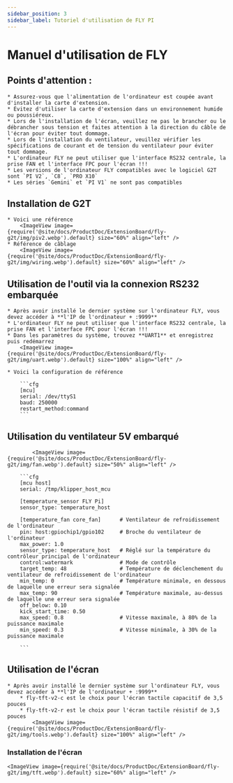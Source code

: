 ```yaml
---
sidebar_position: 3
sidebar_label: Tutoriel d'utilisation de FLY PI
---
```




# Manuel d'utilisation de FLY

## Points d'attention :

    * Assurez-vous que l'alimentation de l'ordinateur est coupée avant d'installer la carte d'extension.
    * Évitez d'utiliser la carte d'extension dans un environnement humide ou poussiéreux.
    * Lors de l'installation de l'écran, veuillez ne pas le brancher ou le débrancher sous tension et faites attention à la direction du câble de l'écran pour éviter tout dommage.
    * Lors de l'installation du ventilateur, veuillez vérifier les spécifications de courant et de tension du ventilateur pour éviter tout dommage.
    * L'ordinateur FLY ne peut utiliser que l'interface RS232 centrale, la prise FAN et l'interface FPC pour l'écran !!!
    * Les versions de l'ordinateur FLY compatibles avec le logiciel G2T sont `PI V2`, `C8`, `PRO X10`
    * Les séries `Gemini` et `PI V1` ne sont pas compatibles

## Installation de G2T

    * Voici une référence
        <ImageView image={require('@site/docs/ProductDoc/ExtensionBoard/fly-g2t/img/piv2.webp').default} size="60%" align="left" />
    * Référence de câblage
        <ImageView image={require('@site/docs/ProductDoc/ExtensionBoard/fly-g2t/img/wiring.webp').default} size="60%" align="left" />


## Utilisation de l'outil via la connexion RS232 embarquée

    * Après avoir installé le dernier système sur l'ordinateur FLY, vous devez accéder à **l'IP de l'ordinateur + :9999**
    * L'ordinateur FLY ne peut utiliser que l'interface RS232 centrale, la prise FAN et l'interface FPC pour l'écran !!!
    * Dans les paramètres du système, trouvez **UART1** et enregistrez puis redémarrez
        <ImageView image={require('@site/docs/ProductDoc/ExtensionBoard/fly-g2t/img/uart.webp').default} size="100%" align="left" />

    * Voici la configuration de référence

        ```cfg
        [mcu] 
        serial: /dev/ttyS1
        baud: 250000
        restart_method:command
        ```

## Utilisation du ventilateur 5V embarqué

            <ImageView image={require('@site/docs/ProductDoc/ExtensionBoard/fly-g2t/img/fan.webp').default} size="50%" align="left" />

        ```cfg
        [mcu host]         
        serial: /tmp/klipper_host_mcu 

        [temperature_sensor FLY Pi]
        sensor_type: temperature_host

        [temperature_fan core_fan]      # Ventilateur de refroidissement de l'ordinateur
        pin: host:gpiochip1/gpio102     # Broche du ventilateur de l'ordinateur
        max_power: 1.0
        sensor_type: temperature_host   # Réglé sur la température du contrôleur principal de l'ordinateur
        control:watermark               # Mode de contrôle
        target_temp: 48                 # Température de déclenchement du ventilateur de refroidissement de l'ordinateur
        min_temp: 0                     # Température minimale, en dessous de laquelle une erreur sera signalée
        max_temp: 90                    # Température maximale, au-dessus de laquelle une erreur sera signalée
        off_below: 0.10
        kick_start_time: 0.50
        max_speed: 0.8                  # Vitesse maximale, à 80% de la puissance maximale
        min_speed: 0.3                  # Vitesse minimale, à 30% de la puissance maximale

        ```

## Utilisation de l'écran

    * Après avoir installé le dernier système sur l'ordinateur FLY, vous devez accéder à **l'IP de l'ordinateur + :9999**
        * fly-tft-v2-c est le choix pour l'écran tactile capacitif de 3,5 pouces
        * fly-tft-v2-r est le choix pour l'écran tactile résistif de 3,5 pouces
            <ImageView image={require('@site/docs/ProductDoc/ExtensionBoard/fly-g2t/img/tools.webp').default} size="100%" align="left" />

### Installation de l'écran

    <ImageView image={require('@site/docs/ProductDoc/ExtensionBoard/fly-g2t/img/tft.webp').default} size="60%" align="left" />